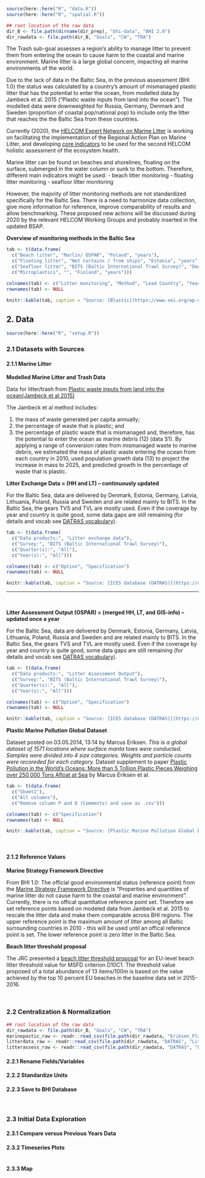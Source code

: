 

```r
source(here::here("R", "data.R"))
source(here::here("R", "spatial.R"))

## root location of the raw data
dir_B <- file.path(dirname(dir_prep), "bhi-data", "BHI 2.0")
dir_rawdata <- file.path(dir_B, "Goals", "CW", "TRA")
```

The Trash sub-goal assesses a region's ability to manage litter to prevent them from entering the ocean to cause harm to the coastal and marine environment. Marine litter is a large global concern, impacting all marine environments of the world.

Due to the lack of data in the Baltic Sea, in the previous assessment (BHI 1.0) the status was calculated by a country's amount of mismanaged plastic litter that has the potential to enter the ocean, from modelled data by Jambeck et al. 2015 ("Plastic waste inputs from land into the ocean").
The modelled data were downweighted for Russia, Germany, Denmark and Sweden (proportion of coastal pop/national pop) to include only the litter that reaches the the Baltic Sea from these countries.

Currently (2020), the [HELCOM Expert Network on Marine Litter](https://helcom.fi/helcom-at-work/groups/pressure/en-marine-litter/) is working on facilitating the implementation of the Regional Action Plan on Marine Litter, and developing [core indicators](http://stateofthebalticsea.helcom.fi/pressures-and-their-status/marine-litter/) to be used for the second HELCOM holistic assessment of the ecosystem health. 

Marine litter can be found on beaches and shorelines, floating on the surface, submerged in the water column or sunk to the bottom. Therefore, different main indicators might be used:
- beach litter monitoring
- floating litter monitoring
- seafloor litter monitoring

However, the majority of litter monitoring methods are not standardized specifically for the Baltic Sea. There is a need to harmonize data collection, give more information for reference, improve comparability of results and allow benchmarking. These proposed new actions will be discussed during 2020 by the relevant HELCOM Working Groups and probably inserted in the updated BSAP.
 
 
**Overview of monitoring methods in the Baltic Sea**

```r
tab <- t(data.frame(
  c("Beach litter", "Marlin/ OSPAR", "Poland", "years"), 
  c("Floating litter", "Net curtains / from ships", "Estonia", "years"),
  c("Seafloor litter", "BITS (Baltic International Trawl Survey)", "Denmark (?)", "years"),
  c("Microplastics", "", "Finland", "years")))

colnames(tab) <- c("Litter monitoring", "Method", "Lead Country", "Years")
rownames(tab) <- NULL

knitr::kable(tab, caption = "Source: [Blastic](https://www.sei.org/wp-content/uploads/2017/12/blastic-overview-of-available-monitoring-methods-final.pdf) <br/> [HELCOM Meeting notes](https://portal.helcom.fi/workspaces/MARINE%20LITTER-92/Beach%20litter%20pre%20core%20indicator/Memo%20on-line%20meeting%20HELCOM%20EN-ML_27_1_2020.pdf)Downloaded 18 May 2020 by Andrea De Cervo")
```


## 2. Data

```r
source(here::here("R", "setup.R"))
```

### 2.1 Datasets with Sources {-}


#### 2.1.1 Marine Litter {-}


**Modelled Marine Litter and Trash Data**  

Data for litter/trash from [Plastic waste inputs from land into the ocean(Jambeck et al 2015)](http://science.sciencemag.org/content/347/6223/768.full.pdf+html)


The Jambeck et al method includes:

1. the mass of waste generated per capita annually; 
2. the percentage of waste that is plastic; and 
3. the percentage of plastic waste that is mismanaged and, therefore, has the potential to enter the ocean as marine debris (12) (data S1). By applying a range of conversion rates from mismanaged waste to marine debris, we estimated the mass of plastic waste entering the ocean from each country in 2010, used population growth data (13) to project the increase in mass to 2025, and predicted growth in the percentage of waste that is plastic.


**Litter Exchange Data = (HH and LT) – continuously updated**
<!-- dataset save location BHI_share/BHI 2.0/Goals/CW/TRA/DATRAS -->

For the Baltic Sea, data are delivered by Denmark, Estonia, Germany, Latvia, Lithuania, Poland, Russia and Sweden and are related mainly to BITS. In the Baltic Sea, the gears TVS and TVL are mostly used. Even if the coverage by year and country is quite good, some data gaps are still remaining (for details and vocab see [DATRAS vocabulary](https://vocab.ices.dk/?theme=1)).

```r
tab <- t(data.frame(
  c("Data products:", "Litter exchange data"), 
  c("Survey:", "BITS (Baltic International Trawl Survey)"),
  c("Quarter(s):", "All"),
  c("Year(s):", "All")))

colnames(tab) <- c("Option", "Specification")
rownames(tab) <- NULL

knitr::kable(tab, caption = "Source: [ICES database (DATRAS)](https://datras.ices.dk/Data_products/Download/Download_Data_public.aspx) <br/> Downloaded 8 May 2020 by Andrea De Cervo")
```

---

<br/>

**Litter Assessment Output (OSPAR) = (merged HH, LT, and GIS-info) – updated once a year** 
<!-- dataset save location BHI_share/BHI 2.0/Goals/CW/TRA/DATRAS -->

For the Baltic Sea, data are delivered by Denmark, Estonia, Germany, Latvia, Lithuania, Poland, Russia and Sweden and are related mainly to BITS. In the Baltic Sea, the gears TVS and TVL are mostly used. Even if the coverage by year and country is quite good, some data gaps are still remaining (for details and vocab see [DATRAS vocabulary](https://vocab.ices.dk/?theme=1)).

```r
tab <- t(data.frame(
  c("Data products:", "Litter Assessment Output"), 
  c("Survey:", "BITS (Baltic International Trawl Survey)"),
  c("Quarter(s):", "All"),
  c("Year(s):", "All")))

colnames(tab) <- c("Option", "Specification")
rownames(tab) <- NULL

knitr::kable(tab, caption = "Source: [ICES database (DATRAS)](https://datras.ices.dk/Data_products/Download/Download_Data_public.aspx) <br/> Downloaded 8 May 2020 by Andrea De Cervo")
```


**Plastic Marine Pollution Global Dataset**  
<!-- dataset save location BHI_share/BHI 2.0/Goals/CW/TRA/Eriksen_PlasticMarine -->

Dataset posted on 03.05.2014, 13:14 by Marcus Eriksen. *This is a global dataset of 1571 locations where surface manta tows were conducted.  Samples were divided into 4 size categories. Weights and particle counts were recoreded for each category.* Dataset supplement to paper [Plastic Pollution in the World's Oceans: More than 5 Trillion Plastic Pieces Weighing over 250,000 Tons Afloat at Sea](https://doi.org/10.1371/journal.pone.0111913) by Marcus Eriksen et al.


```r
tab <- t(data.frame(
  c("Sheet1"), 
  c("All columns"),
  c("Remove column P and O (Comments) and save as .csv")))

colnames(tab) <- c("Specification")
rownames(tab) <- NULL

knitr::kable(tab, caption = "Source: [Plastic Marine Pollution Global Dataset, shared via figshare](http://dx.doi.org/10.6084/m9.figshare.1015289) <br/> Downloaded 10 March, 2020 by Ellie Campbell")
```

<br/>

#### 2.1.2 Reference Values {-}

**Marine Strategy Framework Directive** 

From BHI 1.0:  The official good environmental status (reference point) from the [Marine Strategy Framework Directive](https://mcc.jrc.ec.europa.eu/main/dev.py?N=28&O=223&titre_chap=D10%20Marine%20litter) is "Properties and quantities of marine litter do not cause harm to the coastal and marine environment". Currently, there is no offical quantitative reference point set. Therefore we set reference points based on modeled data from Jambeck et al. 2015 to rescale the litter data and make them comparable across BHI regions. The upper reference point is the maximum amount of litter among all Baltic surrounding countries in 2010 - this will be used until an offical reference point is set. The lower reference point is zero litter in the Baltic Sea.

**Beach litter threshold proposal** 

The JRC presented a [beach litter threshold proposal](https://circabc.europa.eu/ui/group/326ae5ac-0419-4167-83ca-e3c210534a69/library/254a8e7b-443f-4889-912a-941889b29cf3/details) for an EU-level beach litter threshold value for MSFD criterion D10C1. The threshold value proposed of a total abundance of 13 items/100m is based on the value achieved by the top 10 percent EU beaches in the baseline data set in 2015-2016. 


<br>

### 2.2 Centralization & Normalization {-}

```r
## root location of the raw data
dir_rawdata <- file.path(dir_B, "Goals", "CW", "TRA")
marinepastic_raw <- readr::read_csv(file.path(dir_rawdata, "Eriksen_PlasticMarine", "marineplastic_eriksen.csv"))
litterdata_raw <- readr::read_csv(file.path(dir_rawdata, "DATRAS", "Litter Exchange Data", "litter_exchange_data.csv"))
litterassess_raw <- readr::read_csv(file.path(dir_rawdata, "DATRAS", "Litter Assessment Output", "litter_assessment_output.csv"))
```



#### 2.2.1 Rename Fields/Variables

#### 2.2.2 Standardize Units

#### 2.2.3 Save to BHI Database

<br/>

### 2.3 Initial Data Exploration

#### 2.3.1 Compare versus Previous Years Data

#### 2.3.2 Timeseries Plots

```r
```

#### 2.3.3 Map

